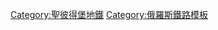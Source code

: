 {{鐵道路線|
| 模板名稱 = 基洛夫-維堡線
| 名稱 = {{spbmetro bull|1|text=1}}
| 代表色 = #d6083b
| 背景顏色 = #FFFFFF
| 車站列表 = [[傑維亞特金諾站|傑維亞特金諾]] - [[公民大道站|公民大道]] - [[科學院站 (聖彼得堡地鐵)|科學院]] - [[綜合技術站|綜合技術]] - [[奮勇廣場站|奮勇廣場]] - [[森林站|森林]] - [[維堡站 (聖彼得堡地鐵)|維堡]] - [[列寧廣場站|列寧廣場]] - [[切爾尼舍夫斯基站|切爾尼舍夫斯基]] - [[起義廣場站|起義廣場]] -[[弗拉基米爾站 (聖彼得堡地鐵)|弗拉基米爾]] - [[普希金站 (聖彼得堡地鐵)|普希金]] - [[科技學院站|科技學院]] - [[波羅的海站 (聖彼得堡地鐵)|波羅的海]] - [[納爾瓦站|納爾瓦]] - [[基洛夫工廠站|基洛夫工廠]] - [[阿夫托沃站|阿夫托沃]] - [[列寧大道站|列寧大道]] - [[老將大道站|老將大道]]
|註釋=
}}<noinclude>
[[Category:聖彼得堡地鐵]]
[[Category:俄羅斯鐵路模板]]
</noinclude>